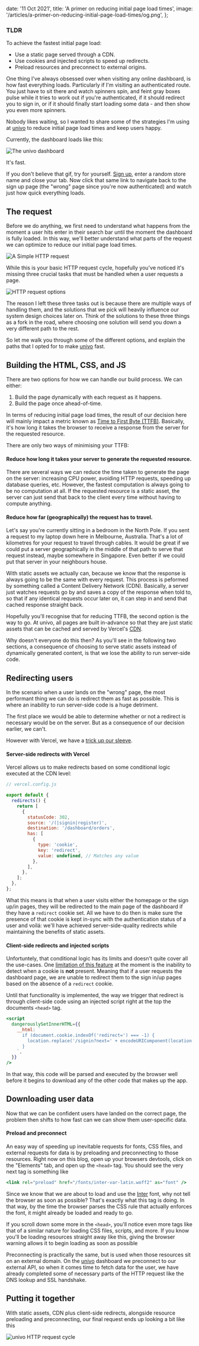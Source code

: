 
  date: '11 Oct 2021',
  title: 'A primer on reducing initial page load times',
  image: '/articles/a-primer-on-reducing-initial-page-load-times/og.png',
};

### TLDR

To achieve the fastest initial page load:

- Use a static page served through a CDN.
- Use cookies and injected scripts to speed up redirects.
- Preload resources and preconnect to external origins.

<div className="border-b" />

One thing I've always obsessed over when visiting any online dashboard, is how fast everything loads.
Particularly if I'm visiting an authenticated route. You just have to sit there and watch spinners spin,
and feint gray boxes pulse while it tries to work out if you're authenticated,
if it should redirect you to sign in, or if it should
finally start loading some data - and then show you even more spinners.

Nobody likes waiting, so I wanted to share some of the strategies I'm using at [univo](https://univo.app) to reduce initial
page load times and keep users happy.

Currently, the dashboard loads like this:

<div className="py-4">
  <div className="overflow-hidden border rounded-md shadow-md md:shadow-xl">
    <Image
      priority
      quality="100"
      layout="responsive"
      src={UnivoDashboardGif}
      alt="The univo dashboard"
    />
  </div>
</div>

It's fast.

If you don't believe that gif, try for yourself. [Sign up](https://univo.app/register), enter a random store name and close your tab.
Now click that same link to navigate back to the sign up page (the "wrong" page since you're now authenticated) and
watch just how quick everything loads.

## The request

Before we do anything, we first need to understand what happens from the moment a user hits enter in their search bar until the moment
the dashboard is fully loaded. In this way, we'll better understand what parts of the request we can optimize to reduce our initial
page load times.

<div className="py-4">
  <Image quality="100" layout="responsive" src={SimpleHttpRequest} alt="A Simple HTTP request" />
</div>

While this is your basic HTTP request cycle, hopefully you've noticed it's missing three crucial tasks that must be handled
when a user requests a page.

<div className="py-4">
  <Image quality="100" layout="responsive" src={HttpRequestOptions} alt="HTTP request options" />
</div>

The reason I left these three tasks out is because there are multiple ways of handling them, and the solutions that
we pick will heavily influence our system design choices later on. Think of the solutions to these three things as a fork in the road,
where choosing one solution will send you down a very different path to the rest.

So let me walk you through some of the different options, and explain the paths that I
opted for to make [univo](https://univo.app) fast.

## Building the HTML, CSS, and JS

There are two options for how we can handle our build process. We can either:

1. Build the page dynamically with each request as it happens.
2. Build the page once ahead-of-time.

In terms of reducing initial page load times, the result of our decision here will mainly impact a metric known
as [Time to First Byte (TTFB)](https://developer.chrome.com/docs/devtools/network/reference/#timing-explanation).
Basically, it's how long it takes the browser to receive a response from the server for the requested resource.

There are only two ways of minimising your TTFB:

#### Reduce how long it takes your server to generate the requested resource.

<div className="md:pl-12">
  There are several ways we can reduce the time taken to generate the page on the server: increasing
  CPU power, avoiding HTTP requests, speeding up database queries, etc. However, the fastest
  computation is always going to be no computation at all. If the requested resource is a static
  asset, the server can just send that back to the client every time without having to compute
  anything.
</div>

#### Reduce how far (geographically) the request has to travel.

<div className="md:pl-12">
Let's say you're currently sitting in a bedroom in the North Pole. If you sent a request to my laptop down here in Melbourne, Australia.
That's a lot of kilometres for your request to travel through cables.
It would be great if we could put a server geographically in the middle of that path to serve that request instead, maybe somewhere in Singapore.
Even better if we could put that server in your neighbours house.

With static assets we actually can, because we know that the response is always going to be the same with every request. This process is peformed
by something called a Content Delivery Network (CDN). Basically, a server just watches requests go by and saves
a copy of the response when told to, so that if any identical requests occur later on, it can step in and send that cached response straight back.

</div>

Hopefully you'll recognise that for reducing TTFB, the second option is the way to go. At univo, all pages
are built in-advance so that they are just static assets that can be cached and served by Vercel's
[CDN](https://vercel.com/docs/edge-network/overview).

Why doesn't everyone do this then? As you'll see in the following two sections, a consequence of choosing to serve static
assets instead of dynamically generated content, is that we lose the ability to run server-side code.

## Redirecting users

In the scenario when a user lands on the "wrong"
page, the most performant thing we can do is redirect them as fast as possible. This is where an inability
to run server-side code is a huge detriment.

The first place we would be able to determine whether or not a redirect is necessary
would be on the server. But as a consequence of our decision earlier, we can't.

However with Vercel, we have a [trick up our sleeve](https://vercel.com/docs/cli#project-configuration/redirects).

#### Server-side redirects with Vercel

Vercel allows us to make redirects based on some conditional logic executed at the CDN level:

```js
// vercel.config.js

export default {
  redirects() {
    return [
      {
        statusCode: 302,
        source: '/(|signin|register)',
        destination: '/dashboard/orders',
        has: [
          {
            type: 'cookie',
            key: 'redirect',
            value: undefined, // Matches any value
          },
        ],
      },
    ];
  },
};
```

What this means is that when a user visits either the homepage or the sign up/in pages, they will be redirected to the main page of the dashboard if
they have a `redirect` cookie set. All we have to do then is make sure the presence of that cookie is kept in-sync with
the authentication status of a user and voilá: we'll have achieved server-side-quality redirects while maintaining the benefits
of static assets.

#### Client-side redirects and injected scripts

Unfortuntely, that conditional logic has its limits and doesn't quite cover all the use-cases.
One [limitation of this feature](https://github.com/vercel/next.js/discussions/25931) at the moment is
the inability to detect when a cookie is **not** present. Meaning that if a user requests the dashboard page, we are
unable to redirect them to the sign in/up pages based on the absence of a `redirect` cookie.

Until that functionality is implemented, the way we trigger that redirect is through client-side code using an
injected script right at the top the documents `<head>` tag.

```jsx
<script
  dangerouslySetInnerHTML={{
    __html: `
      if (document.cookie.indexOf('redirect=') === -1) {
        location.replace('/signin?next=' + encodeURIComponent(location.pathname));
      }
    `,
  }}
/>
```

In that way, this code will be parsed and executed by the browser well before it begins to download
any of the other code that makes up the app.

## Downloading user data

Now that we can be confident users have landed on the correct page, the problem then shifts to how fast can we can show
them user-specific data.

#### Preload and preconnect

An easy way of speeding up inevitable requests for fonts, CSS files, and
external requests for data is by preloading and preconnecting to those resources. Right now on this blog, open up your browsers devtools, click on
the "Elements" tab, and open up the `<head>` tag. You should see the very next tag is something like

```jsx
<link rel="preload" href="/fonts/inter-var-latin.woff2" as="font" />
```

Since we know that we are about to load and use the [Inter](https://rsms.me/inter/) font, why not tell the browser as soon as possible?
That's exactly what this tag is doing. In that way, by the time the browser parses the CSS rule that actually enforces the font,
it might already be loaded and ready to go.

If you scroll down some more in the `<head>`, you'll notice even more tags like that of a similar nature for loading CSS files, scripts, and more.
If you know you'll be loading resources straight away like this, giving the browser warning allows it to begin loading as soon as possible

Preconnecting is practically the same, but is used when those resources sit on an external domain. On the [univo](https://univo.app) dashboard
we preconnect to our external API, so when it comes time to fetch data for the user, we have already completed some of necessary parts of the HTTP
request like the DNS lookup and SSL handshake.

## Putting it together

With static assets, CDN plus client-side redirects, alongside resource preloading and preconnecting, our final request ends up looking a bit like this

<div className="py-4">
  <Image quality="100" layout="responsive" src={FinalHttpRequest} alt="univo HTTP request cycle" />
</div>
